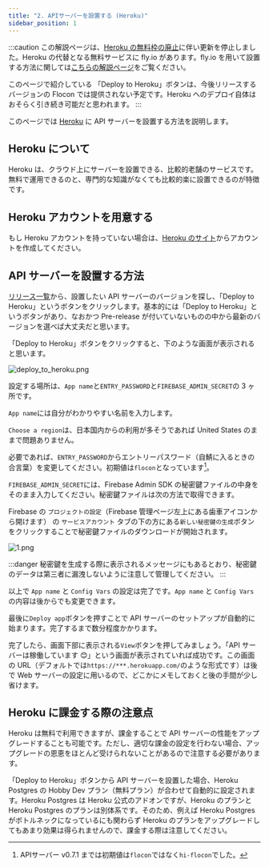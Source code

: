```yaml
---
title: "2. APIサーバーを設置する (Heroku)"
sidebar_position: 1
---
```


:::caution
この解説ページは、[Heroku の無料枠の廃止](https://blog.heroku.com/next-chapter)に伴い更新を停止しました。Heroku の代替となる無料サービスに fly.io があります。fly.io を用いて設置する方法に関しては[こちらの解説ページ](../api_server)をご覧ください。

このページで紹介している 「Deploy to Heroku」ボタンは、今後リリースするバージョンの Flocon では提供されない予定です。Heroku へのデプロイ自体はおそらく引き続き可能だと思われます。
:::

このページでは [Heroku](https://jp.heroku.com) に API サーバーを設置する方法を説明します。

## Heroku について

Heroku は、クラウド上にサーバーを設置できる、比較的老舗のサービスです。無料で運用できるのと、専門的な知識がなくても比較的楽に設置できるのが特徴です。

## Heroku アカウントを用意する

もし Heroku アカウントを持っていない場合は、[Heroku のサイト](https://jp.heroku.com)からアカウントを作成してください。

## API サーバーを設置する方法

[リリース一覧](https://github.com/flocon-trpg/servers/releases)から、設置したい API サーバーのバージョンを探し、「Deploy to Heroku」というボタンをクリックします。基本的には「Deploy to Heroku」というボタンがあり、なおかつ Pre-release が付いていないものの中から最新のバージョンを選べば大丈夫だと思います。

「Deploy to Heroku」ボタンをクリックすると、下のような画面が表示されると思います。

![deploy_to_heroku.png](/img/docs/heroku/deploy_to_heroku.png)

設定する場所は、`App name`と`ENTRY_PASSWORD`と`FIREBASE_ADMIN_SECRET`の 3 ヶ所です。

`App name`には自分がわかりやすい名前を入力します。

`Choose a region`は、日本国内からの利用が多そうであれば United States のままで問題ありません。

必要であれば、`ENTRY_PASSWORD`からエントリーパスワード（自鯖に入るときの合言葉）を変更してください。初期値は`flocon`となっています[^1]。

`FIREBASE_ADMIN_SECRET`には、Firebase Admin SDK の秘密鍵ファイルの中身をそのまま入力してください。秘密鍵ファイルは次の方法で取得できます。

Firebase の `プロジェクトの設定`（Firebase 管理ページ左上にある歯車アイコンから開けます） の `サービスアカウント` タブの下の方にある`新しい秘密鍵の生成`ボタンをクリックすることで秘密鍵ファイルのダウンロードが開始されます。

![1.png](/img/docs/vars/firebase_admin/1.png)

:::danger
秘密鍵を生成する際に表示されるメッセージにもあるとおり、秘密鍵のデータは第三者に漏洩しないように注意して管理してください。
:::

以上で `App name` と `Config Vars` の設定は完了です。`App name` と `Config Vars` の内容は後からでも変更できます。

最後に`Deploy app`ボタンを押すことで API サーバーのセットアップが自動的に始まります。完了するまで数分程度かかります。

完了したら、画面下部に表示される`View`ボタンを押してみましょう。「API サーバーは稼働しています 😊」という画面が表示されていれば成功です。この画面の URL（デフォルトでは`https://***.herokuapp.com/`のような形式です）は後で Web サーバーの設定に用いるので、どこかにメモしておくと後の手間が少し省けます。

## Heroku に課金する際の注意点

Heroku は無料で利用できますが、課金することで API サーバーの性能をアップグレードすることも可能です。ただし、適切な課金の設定を行わない場合、アップグレードの恩恵をほとんど受けられないことがあるので注意する必要があります。

「Deploy to Heroku」ボタンから API サーバーを設置した場合、Heroku Postgres の Hobby Dev プラン（無料プラン）が合わせて自動的に設定されます。Heroku Postgres は Heroku 公式のアドオンですが、Heroku のプランと Heroku Postgres のプランは別体系です。そのため、例えば Heroku Postgres がボトルネックになっているにも関わらず Heroku のプランをアップグレードしてもあまり効果は得られませんので、課金する際は注意してください。

[^1]: APIサーバー v0.7.1 までは初期値は`flocon`ではなく`hi-flocon`でした。